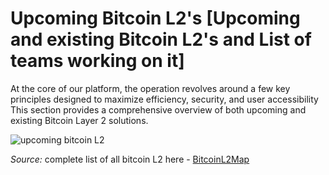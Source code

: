 # Upcoming Bitcoin L2's [Upcoming and existing Bitcoin L2's and List of teams working on it]

At the core of our platform, the operation revolves around a few key principles designed to maximize efficiency, security, and user accessibility
This section provides a comprehensive overview of both upcoming and existing Bitcoin Layer 2 solutions.

<img src="/assets/upcoming-bitcoin.png" alt="upcoming bitcoin L2" />

_Source:_ complete list of all bitcoin L2 here - [BitcoinL2Map](https://bitcoinl2map.com/)
